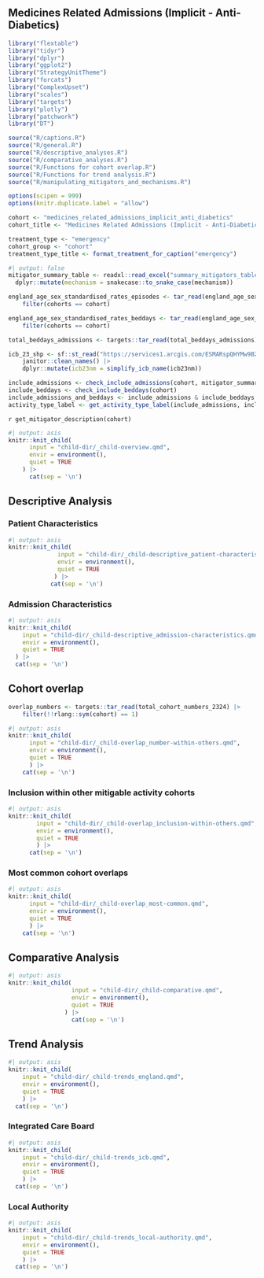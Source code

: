 ## Medicines Related Admissions (Implicit - Anti-Diabetics) {#sec-medicines_related_admissions_implicit_anti_diabetics .unnumbered}

```r
library("flextable")
library("tidyr")
library("dplyr")
library("ggplot2")
library("StrategyUnitTheme")
library("forcats")
library("ComplexUpset")
library("scales")
library("targets")
library("plotly")
library("patchwork")
library("DT")

source("R/captions.R")
source("R/general.R")
source("R/descriptive_analyses.R")
source("R/comparative_analyses.R")
source("R/Functions for cohort overlap.R")
source("R/Functions for trend analysis.R")
source("R/manipulating_mitigators_and_mechanisms.R")

options(scipen = 999)
options(knitr.duplicate.label = "allow")
```

```r
cohort <- "medicines_related_admissions_implicit_anti_diabetics"
cohort_title <- "Medicines Related Admissions (Implicit - Anti-Diabetics)"

treatment_type <- "emergency"
cohort_group <- "cohort"
treatment_type_title <- format_treatment_for_caption("emergency")
```

```r
#| output: false
mitigator_summary_table <- readxl::read_excel("summary_mitigators_table.xlsx") |>
  dplyr::mutate(mechanism = snakecase::to_snake_case(mechanism))

england_age_sex_standardised_rates_episodes <- tar_read(england_age_sex_standardised_rates_episodes) |>
    filter(cohorts == cohort)

england_age_sex_standardised_rates_beddays <- tar_read(england_age_sex_standardised_rates_beddays) |>
    filter(cohorts == cohort)

total_beddays_admissions <- targets::tar_read(total_beddays_admissions)

icb_23_shp <- sf::st_read("https://services1.arcgis.com/ESMARspQHYMw9BZ9/arcgis/rest/services/Integrated_Care_Boards_April_2023_EN_BSC/FeatureServer/0/query?outFields=*&where=1%3D1&f=geojson") |>
    janitor::clean_names() |>
    dplyr::mutate(icb23nm = simplify_icb_name(icb23nm))
```

```r
include_admissions <- check_include_admissions(cohort, mitigator_summary_table)
include_beddays <- check_include_beddays(cohort)
include_admissions_and_beddays <- include_admissions & include_beddays
activity_type_label <- get_activity_type_label(include_admissions, include_beddays)
```

`r get_mitigator_description(cohort)`

```r
#| output: asis
knitr::knit_child(
      input = "child-dir/_child-overview.qmd",
      envir = environment(),
      quiet = TRUE
    ) |>
      cat(sep = '\n')
```

## Descriptive Analysis

### Patient Characteristics

```r
#| output: asis
knitr::knit_child(
              input = "child-dir/_child-descriptive_patient-characteristics.qmd",
              envir = environment(),
              quiet = TRUE
             ) |>
            cat(sep = '\n')
```

### Admission Characteristics

```r
#| output: asis
knitr::knit_child(
    input = "child-dir/_child-descriptive_admission-characteristics.qmd",
    envir = environment(),
    quiet = TRUE
  ) |>
  cat(sep = '\n')
```

## Cohort overlap


```r
overlap_numbers <- targets::tar_read(total_cohort_numbers_2324) |>
    filter(!!rlang::sym(cohort) == 1)
```

```r
#| output: asis
knitr::knit_child(
      input = "child-dir/_child-overlap_number-within-others.qmd",
      envir = environment(),
      quiet = TRUE
      ) |>
    cat(sep = '\n')
```

### Inclusion within other mitigable activity cohorts

```r
#| output: asis
knitr::knit_child(
        input = "child-dir/_child-overlap_inclusion-within-others.qmd",
        envir = environment(),
        quiet = TRUE
        ) |>
      cat(sep = '\n')
```

### Most common cohort overlaps

```r
#| output: asis
knitr::knit_child(
      input = "child-dir/_child-overlap_most-common.qmd",
      envir = environment(),
      quiet = TRUE
      ) |>
    cat(sep = '\n')
```

## Comparative Analysis

```r
#| output: asis
knitr::knit_child(
                  input = "child-dir/_child-comparative.qmd",
                  envir = environment(),
                  quiet = TRUE
                ) |>
                  cat(sep = '\n')
```

## Trend Analysis


```r
#| output: asis
knitr::knit_child(
    input = "child-dir/_child-trends_england.qmd",
    envir = environment(),
    quiet = TRUE
    ) |>
  cat(sep = '\n')
```

### Integrated Care Board

```r
#| output: asis
knitr::knit_child(
    input = "child-dir/_child-trends_icb.qmd",
    envir = environment(),
    quiet = TRUE
    ) |>
  cat(sep = '\n')
```

### Local Authority

```r
#| output: asis
knitr::knit_child(
    input = "child-dir/_child-trends_local-authority.qmd",
    envir = environment(),
    quiet = TRUE
    ) |>
  cat(sep = '\n')
```

